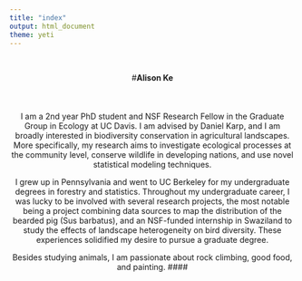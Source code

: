 ```yaml
---
title: "index"
output: html_document
theme: yeti
---
```


<br>

<center>#**Alison Ke**
<br>

<center>[](IMG_1547.jpg){width=250px}

<br>

####
I am a 2nd year PhD student and NSF Research Fellow in the Graduate Group in Ecology at UC Davis. I am advised by Daniel Karp, and I am broadly interested in biodiversity conservation in agricultural landscapes. More specifically, my research aims to investigate ecological processes at the community level, conserve wildlife in developing nations, and use novel statistical modeling techniques.
 
I grew up in Pennsylvania and went to UC Berkeley for my undergraduate degrees in forestry and statistics. Throughout my undergraduate career, I was lucky to be involved with several research projects, the most notable being a project combining data sources to map the distribution of the bearded pig (Sus barbatus), and an NSF-funded internship in Swaziland to study the effects of landscape heterogeneity on bird diversity. These experiences solidified my desire to pursue a graduate degree.
 
Besides studying animals, I am passionate about rock climbing, good food, and painting. 
####